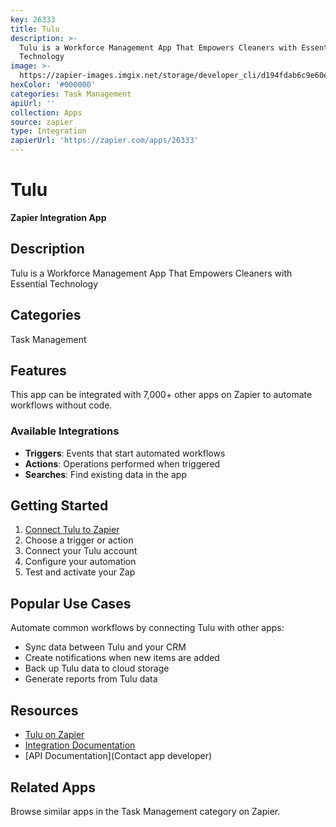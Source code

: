 ```yaml
---
key: 26333
title: Tulu
description: >-
  Tulu is a Workforce Management App That Empowers Cleaners with Essential
  Technology
image: >-
  https://zapier-images.imgix.net/storage/developer_cli/d194fdab6c9e60e148cff8d085acfec0.png?auto=format%2Ccompress&ixlib=python-3.0.0&q=50
hexColor: '#000000'
categories: Task Management
apiUrl: ''
collection: Apps
source: zapier
type: Integration
zapierUrl: 'https://zapier.com/apps/26333'
---
```

# Tulu

**Zapier Integration App**

## Description

Tulu is a Workforce Management App That Empowers Cleaners with Essential Technology

## Categories

Task Management

## Features

This app can be integrated with 7,000+ other apps on Zapier to automate workflows without code.

### Available Integrations

- **Triggers**: Events that start automated workflows
- **Actions**: Operations performed when triggered
- **Searches**: Find existing data in the app

## Getting Started

1. [Connect Tulu to Zapier](https://zapier.com/apps/26333)
2. Choose a trigger or action
3. Connect your Tulu account
4. Configure your automation
5. Test and activate your Zap

## Popular Use Cases

Automate common workflows by connecting Tulu with other apps:

- Sync data between Tulu and your CRM
- Create notifications when new items are added
- Back up Tulu data to cloud storage
- Generate reports from Tulu data

## Resources

- [Tulu on Zapier](https://zapier.com/apps/26333)
- [Integration Documentation](https://zapier.com/apps/26333/integrations)
- [API Documentation](Contact app developer)

## Related Apps

Browse similar apps in the Task Management category on Zapier.
